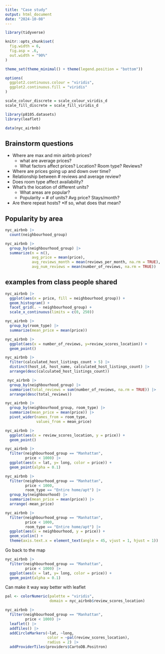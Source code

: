 ```yaml
---
title: "Case study"
output: html_document
date: "2024-10-08"
---
```


```r
library(tidyverse)

knitr::opts_chunk$set(
  fig.width = 6,
  fig.asp = .6,
  out.width = "90%"
)

theme_set(theme_minimal() + theme(legend.position = "bottom"))

options(
  ggplot2.continuous.colour = "viridis",
  ggplot2.continuous.fill = "viridis"
)

scale_colour_discrete = scale_colour_viridis_d
scale_fill_discrete = scale_fill_viridis_d
```

```r
library(p8105.datasets)
library(leaflet)

data(nyc_airbnb)
```

## Brainstorm questions

* Where are max and min airbnb prices?
  * what are average prices?
  * What factors affect prices? Location? Room type? Reviews?
* Where are prices going up and down over time?
* Relationship between # reviews and average review?
* Does room type affect availability?
* What's the location of different units?
  * What areas are popular?
  * Popularity = # of units? Avg price? Stays/month?
* Are there repeat hosts?
  *If so, what does that mean?
  
## Popularity by area
```r
nyc_airbnb |>
  count(neighbourhood_group)

nyc_airbnb |>
  group_by(neighbourhood_group) |>
  summarize(n = n(),
            avg_price = mean(price),
            avg_reviews_month = mean(reviews_per_month, na.rm = TRUE),
            avg_num_reviews = mean(number_of_reviews, na.rm = TRUE)) 
```

## examples from class people shared
```r
nyc_airbnb |>
  ggplot(aes(x = price, fill = neighbourhood_group)) +
  geom_histogram() +
  facet_grid(. ~ neighbourhood_group) +
  scale_x_continuous(limits = c(0, 250))
```

```r
nyc_airbnb |>
  group_by(room_type) |>
  summarize(mean_price = mean(price))
```

```r
nyc_airbnb |>
  ggplot(aes(x = number_of_reviews, y=review_scores_location)) + 
  geom_point()
```

```r
nyc_airbnb |>
  filter(calculated_host_listings_count > 5) |>
  distinct(host_id, host_name, calculated_host_listings_count) |>
  arrange(desc(calculated_host_listings_count))
```

```r
 nyc_airbnb |>
  group_by(neighbourhood_group) |>
  summarise(total_reviews = sum(number_of_reviews, na.rm = TRUE)) |>
  arrange(desc(total_reviews))
```

```r
nyc_airbnb |>
  group_by(neighbourhood_group, room_type) |>
  summarize(mean_price = mean(price)) |>
  pivot_wider(names_from = room_type, 
              values_from = mean_price)
```

```r
nyc_airbnb |>
  ggplot(aes(x = review_scores_location, y = price)) +
  geom_point()
```

```r
nyc_airbnb |>
  filter(neighbourhood_group == "Manhattan",
         price < 1000) |>
  ggplot(aes(x = lat, y= long, color = price)) + 
  geom_point(alpha = 0.1)
```

```r
nyc_airbnb |>
  filter(neighbourhood_group == "Manhattan",
         price < 1000,
         room_type == "Entire home/apt") |>
  group_by(neighbourhood) |>
  summarize(mean_price = mean(price)) |>
  arrange(-mean_price)
```

```r
nyc_airbnb |>
  filter(neighbourhood_group == "Manhattan",
         price < 1000,
         room_type == "Entire home/apt") |>
  ggplot(aes(x = neighbourhood, y = price)) +
  geom_violin() + 
  theme(axis.text.x = element_text(angle = 45, vjust = 1, hjust = 1))
```

Go back to the map
```r
nyc_airbnb |>
  filter(neighbourhood_group == "Manhattan",
         price < 1000) |>
  ggplot(aes(x = lat, y= long, color = price)) + 
  geom_point(alpha = 0.1)
```

Can make it way way better with leaflet
```r
pal <- colorNumeric(palette = "viridis",
                    domain = nyc_airbnb$review_scores_location)

nyc_airbnb |>
  filter(neighbourhood_group == "Manhattan",
         price < 1000) |>
  leaflet() |>
  addTiles() |>
  addCircleMarkers(~lat, ~long,
                   color = ~pal(review_scores_location),
                   radius = 2) |>
  addProviderTiles(providers$CartoDB.Positron)
```

